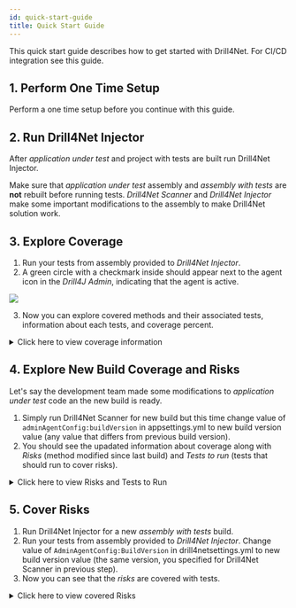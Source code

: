 ```yaml
---
id: quick-start-guide
title: Quick Start Guide
---
```



This quick start guide describes how to get started with Drill4Net.
For CI/CD integration see <Link to="/docs/drill4net/ci-cd-integration" target="_blank">this guide</Link>.

## 1. Perform One Time Setup
Perform a <Link to="/docs/drill4net/one-time-setup" target="_blank">one time setup</Link> before you continue with this guide.

## 2. Run Drill4Net Injector
After *application under test* and project with tests are built <Link to="/docs/drill4net/drill4net-apps#4-usage-1" target="_blank">run Drill4Net Injector</Link>.

<Warning>
    Make sure that <i>application under test</i> assembly and <i>assembly with tests</i> are <b>not</b> rebuilt
    before running tests. <i>Drill4Net Scanner</i> and <i>Drill4Net Injector</i> make some important modifications 
    to the assembly to make Drill4Net solution work. 
</Warning>

## 3. Explore Coverage
1. Run your tests from assembly provided to *Drill4Net Injector*.
2. A green circle with a checkmark inside should appear next to the agent icon in the *Drill4J Admin*, indicating that the agent
is active.
<Image src="/imgs/drill4net/active-agent.png"/>

3. Now you can explore covered methods and their associated tests, information about each tests, and coverage percent.
<details> 
    <summary>Click here to view coverage information</summary>
    <Image src="/imgs/drill4net/coverage-info.gif"/>
</details>

## 4. Explore New Build Coverage and Risks
Let's say the development team made some modifications to *application under test* code an the new build is ready.
1. Simply <Link to="/docs/drill4net/drill4net-apps#4-usage" target="_blank">run Drill4Net Scanner</Link> for new build
but this time change value of `adminAgentConfig:buildVersion` in appsettings.yml to new build version value
(any value that differs from previous build version).
2. You should see the upadated information about coverage along with *Risks* (method modified since last build) and
*Tests to run* (tests that should run to cover risks).
<details> 
    <summary>Click here to view Risks and Tests to Run</summary>
    <Image src="/imgs/drill4net/risks-and-tests-to-run.gif"/>
</details>

## 5. Cover Risks
1. <Link to="/docs/drill4net/drill4net-apps#4-usage-1" target="_blank">Run Drill4Net Injector</Link> for a new <i>assembly with tests</i> build.
2. Run your tests from assembly provided to *Drill4Net Injector*. Change value of `AdminAgentConfig:BuildVersion` in
drill4netsettings.yml to new build version value (the same version, you specified for Drill4Net Scanner in previous step).
3. Now you can see that the *risks* are covered with tests.
<details> 
    <summary>Click here to view covered Risks</summary>
    <Image src="/imgs/drill4net/covered-risks.gif"/>
</details>
